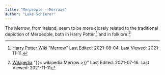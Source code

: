 ```yaml
---
title: "Merpeople - Merrows"
author: "Luke Schierer"
---
```


The Merrow, from Ireland, seem to be more closely related to the traditional
depiction of Merpeople, both in Harry Potter,[^211111-9] and in
folklore.[^211111-10]

[^211111-9]: [Harry Potter Wiki](https://harrypotter.fandom.com/wiki)
    "[Merrow](https://harrypotter.fandom.com/wiki/Merrow)"
    Last Edited: 2021-08-04. Last Viewed: 2021-11-11.

[^211111-10]: [Wikipedia](https://en.wikipedia.org/wiki/)
    "{{< wikipedia Merrow >}}" Last Edited: 2021-07-16. Last Viewed: 2021-11-11

